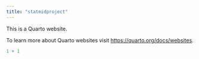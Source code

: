 ```yaml
---
title: "statmidproject"
---
```


This is a Quarto website.

To learn more about Quarto websites visit <https://quarto.org/docs/websites>.

```r
1 + 1
```

